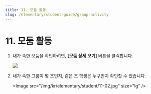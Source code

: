 ```yaml
---
title: 11. 모둠 활동
slug: /elementary/student-guide/group-activity
---
```



# 11. 모둠 활동

1. 내가 속한 모둠을 확인하려면, **[모둠 상세 보기]** 버튼을 클릭합니다.

   <Image src="/img/kr/elementary/student/11-01.jpg" size="lg" />

2. 내가 속한 그룹이 몇 조인지, 같은 조 학생은 누구인지 확인할 수 있습니다.

   \<Image src="/img/kr/elementary/student/11-02.jpg" size="lg" />
